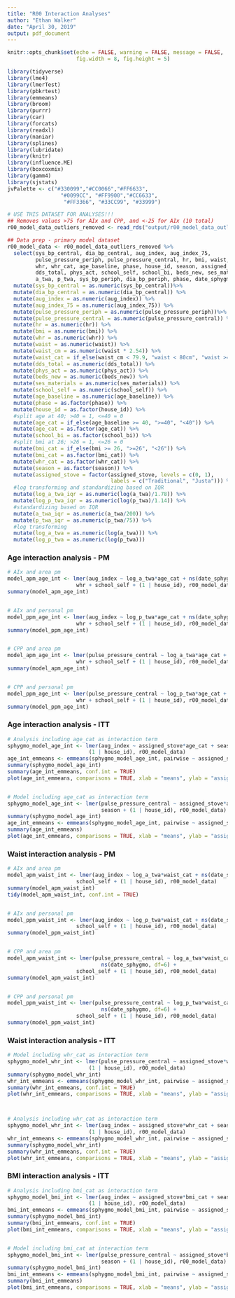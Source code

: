 ```yaml
---
title: "R00 Interaction Analyses"
author: "Ethan Walker"
date: "April 30, 2019"
output: pdf_document
---
```


```r
knitr::opts_chunk$set(echo = FALSE, warning = FALSE, message = FALSE, 
                      fig.width = 8, fig.height = 5)
```


```r
library(tidyverse)
library(lme4)
library(lmerTest)
library(pbkrtest)
library(emmeans)
library(broom)
library(purrr)
library(car)
library(forcats)
library(readxl)
library(naniar)
library(splines)
library(lubridate)
library(knitr)
library(influence.ME)
library(boxcoxmix)
library(gamm4)
library(sjstats)
jvPalette <- c("#330099","#CC0066","#FF6633", 
                 "#0099CC", "#FF9900","#CC6633",
                  "#FF3366", "#33CC99", "#33999")
```

```r
# USE THIS DATASET FOR ANALYSES!!!
## Removes values >75 for AIx and CPP, and <-25 for AIx (10 total)
r00_model_data_outliers_removed <- read_rds("output/r00_model_data_outliers_removed.RDS")
```

```r
## Data prep - primary model dataset
r00_model_data <- r00_model_data_outliers_removed %>% 
  select(sys_bp_central, dia_bp_central, aug_index, aug_index_75,
         pulse_pressure_periph, pulse_pressure_central, hr, bmi, waist,
         whr, whr_cat, age_baseline, phase, house_id, season, assigned_stove,
         dds_total, phys_act, school_self, school_bi, beds_new, ses_materials, 
         a_twa, p_twa, sys_bp_periph, dia_bp_periph, phase, date_sphygmo, med_bp) %>% 
  mutate(sys_bp_central = as.numeric(sys_bp_central))%>% 
  mutate(dia_bp_central = as.numeric(dia_bp_central)) %>% 
  mutate(aug_index = as.numeric(aug_index)) %>% 
  mutate(aug_index_75 = as.numeric(aug_index_75)) %>% 
  mutate(pulse_pressure_periph = as.numeric(pulse_pressure_periph))%>% 
  mutate(pulse_pressure_central = as.numeric(pulse_pressure_central)) %>% 
  mutate(hr = as.numeric(hr)) %>% 
  mutate(bmi = as.numeric(bmi)) %>% 
  mutate(whr = as.numeric(whr)) %>% 
  mutate(waist = as.numeric(waist)) %>% 
  mutate(waist_cm = as.numeric(waist * 2.54)) %>% 
  mutate(waist_cat = if_else(waist_cm < 79.9, "waist < 80cm", "waist >= 80cm")) %>% 
  mutate(dds_total = as.numeric(dds_total)) %>% 
  mutate(phys_act = as.numeric(phys_act)) %>% 
  mutate(beds_new = as.numeric(beds_new)) %>% 
  mutate(ses_materials = as.numeric(ses_materials)) %>% 
  mutate(school_self = as.numeric(school_self)) %>%
  mutate(age_baseline = as.numeric(age_baseline)) %>% 
  mutate(phase = as.factor(phase)) %>%
  mutate(house_id = as.factor(house_id)) %>%
  #split age at 40; >40 = 1, <=40 = 0
  mutate(age_cat = if_else(age_baseline >= 40, ">=40", "<40")) %>% 
  mutate(age_cat = as.factor(age_cat)) %>% 
  mutate(school_bi = as.factor(school_bi)) %>% 
  #split bmi at 26; >26 = 1, <=26 = 0
  mutate(bmi_cat = if_else(bmi >= 26, ">=26", "<26")) %>% 
  mutate(bmi_cat = as.factor(bmi_cat)) %>%
  mutate(whr_cat = as.factor(whr_cat)) %>% 
  mutate(season = as.factor(season)) %>%
  mutate(assigned_stove = factor(assigned_stove, levels = c(0, 1), 
                                 labels = c("Traditional", "Justa"))) %>% 
  #log transforming and standardizing based on IQR
  mutate(log_a_twa_iqr = as.numeric(log(a_twa)/1.78)) %>% 
  mutate(log_p_twa_iqr = as.numeric(log(p_twa)/1.14)) %>% 
  #standardizing based on IQR
  mutate(a_twa_iqr = as.numeric(a_twa/200)) %>% 
  mutate(p_twa_iqr = as.numeric(p_twa/75)) %>% 
  #log transforming
  mutate(log_a_twa = as.numeric(log(a_twa))) %>% 
  mutate(log_p_twa = as.numeric(log(p_twa))) 
```

### Age interaction analysis - PM
```r
# AIx and area pm
model_apm_age_int <- lmer(aug_index ~ log_a_twa*age_cat + ns(date_sphygmo, df=6) +
                      whr + school_self + (1 | house_id), r00_model_data)
summary(model_apm_age_int)


# AIx and personal pm
model_ppm_age_int <- lmer(aug_index ~ log_p_twa*age_cat + ns(date_sphygmo, df=6) +
                      whr + school_self + (1 | house_id), r00_model_data)
summary(model_ppm_age_int)


# CPP and area pm
model_apm_age_int <- lmer(pulse_pressure_central ~ log_a_twa*age_cat + ns(date_sphygmo, df=6) +
                      whr + school_self + (1 | house_id), r00_model_data)
summary(model_apm_age_int)


# CPP and personal pm
model_ppm_age_int <- lmer(pulse_pressure_central ~ log_p_twa*age_cat + ns(date_sphygmo, df=6) +
                      whr + school_self + (1 | house_id), r00_model_data)
summary(model_ppm_age_int)
```

### Age interaction analysis - ITT
```r
# Analysis including age_cat as interaction term
sphygmo_model_age_int <- lmer(aug_index ~ assigned_stove*age_cat + season + 
                          (1 | house_id), r00_model_data)
age_int_emmeans <- emmeans(sphygmo_model_age_int, pairwise ~ assigned_stove | age_cat)
summary(sphygmo_model_age_int)
summary(age_int_emmeans, conf.int = TRUE)
plot(age_int_emmeans, comparisons = TRUE, xlab = "means", ylab = "assigned stove") 


# Model including age_cat as interaction term
sphygmo_model_age_int <- lmer(pulse_pressure_central ~ assigned_stove*age_cat + 
                              season + (1 | house_id), r00_model_data)
summary(sphygmo_model_age_int)
age_int_emmeans <- emmeans(sphygmo_model_age_int, pairwise ~ assigned_stove | age_cat)
summary(age_int_emmeans)
plot(age_int_emmeans, comparisons = TRUE, xlab = "means", ylab = "assigned stove")
```


### Waist interaction analysis - PM
```r
# AIx and area pm
model_apm_waist_int <- lmer(aug_index ~ log_a_twa*waist_cat + ns(date_sphygmo, df=6) +
                      school_self + (1 | house_id), r00_model_data)
summary(model_apm_waist_int)
tidy(model_apm_waist_int, conf.int = TRUE)


# AIx and personal pm
model_ppm_waist_int <- lmer(aug_index ~ log_p_twa*waist_cat + ns(date_sphygmo, df=6) +
                      school_self + (1 | house_id), r00_model_data)
summary(model_ppm_waist_int)


# CPP and area pm
model_apm_waist_int <- lmer(pulse_pressure_central ~ log_a_twa*waist_cat + 
                              ns(date_sphygmo, df=6) +
                      school_self + (1 | house_id), r00_model_data)
summary(model_apm_waist_int)


# CPP and personal pm
model_ppm_waist_int <- lmer(pulse_pressure_central ~ log_p_twa*waist_cat + 
                              ns(date_sphygmo, df=6) +
                      school_self + (1 | house_id), r00_model_data)
summary(model_ppm_waist_int)
```

### Waist interaction analysis - ITT
```r
# Model including whr_cat as interaction term
sphygmo_model_whr_int <- lmer(pulse_pressure_central ~ assigned_stove*whr_cat + season + 
                          (1 | house_id), r00_model_data)
summary(sphygmo_model_whr_int)
whr_int_emmeans <- emmeans(sphygmo_model_whr_int, pairwise ~ assigned_stove | whr_cat)
summary(whr_int_emmeans, conf.int = TRUE)
plot(whr_int_emmeans, comparisons = TRUE, xlab = "means", ylab = "assigned stove")



# Analysis including whr_cat as interaction term
sphygmo_model_whr_int <- lmer(aug_index ~ assigned_stove*whr_cat + season + 
                          (1 | house_id), r00_model_data)
whr_int_emmeans <- emmeans(sphygmo_model_whr_int, pairwise ~ assigned_stove | whr_cat)
summary(sphygmo_model_whr_int)
summary(whr_int_emmeans, conf.int = TRUE)
plot(whr_int_emmeans, comparisons = TRUE, xlab = "means", ylab = "assigned stove")
```

### BMI interaction analysis - ITT
```r
# Analysis including bmi_cat as interaction term
sphygmo_model_bmi_int <- lmer(aug_index ~ assigned_stove*bmi_cat + season + 
                          (1 | house_id), r00_model_data)
bmi_int_emmeans <- emmeans(sphygmo_model_bmi_int, pairwise ~ assigned_stove | bmi_cat)
summary(sphygmo_model_bmi_int)
summary(bmi_int_emmeans, conf.int = TRUE)
plot(bmi_int_emmeans, comparisons = TRUE, xlab = "means", ylab = "assigned stove")


# Model including bmi_cat at interaction term
sphygmo_model_bmi_int <- lmer(pulse_pressure_central ~ assigned_stove*bmi_cat + 
                              season + (1 | house_id), r00_model_data)
summary(sphygmo_model_bmi_int)
bmi_int_emmeans <- emmeans(sphygmo_model_bmi_int, pairwise ~ assigned_stove | bmi_cat)
summary(bmi_int_emmeans)
plot(bmi_int_emmeans, comparisons = TRUE, xlab = "means", ylab = "assigned stove")
```


